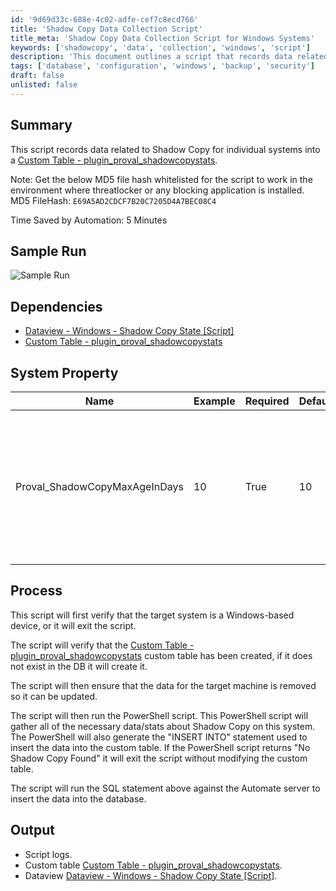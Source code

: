```yaml
---
id: '9d69d33c-688e-4c02-adfe-cef7c8ecd766'
title: 'Shadow Copy Data Collection Script'
title_meta: 'Shadow Copy Data Collection Script for Windows Systems'
keywords: ['shadowcopy', 'data', 'collection', 'windows', 'script']
description: 'This document outlines a script that records data related to Shadow Copy for individual systems into a custom table. It details the dependencies, system properties, process, and output of the script, including instructions for ensuring compatibility with blocking applications.'
tags: ['database', 'configuration', 'windows', 'backup', 'security']
draft: false
unlisted: false
---
```

## Summary

This script records data related to Shadow Copy for individual systems into a [Custom Table - plugin_proval_shadowcopystats](https://proval.itglue.com/DOC-5078775-8157668).

Note: Get the below MD5 file hash whitelisted for the script to work in the environment where threatlocker or any blocking application is installed.  
MD5 FileHash: `E69A5AD2CDCF7B20C7205D4A7BEC08C4`  

Time Saved by Automation: 5 Minutes

## Sample Run

![Sample Run](../../../static/img/Shadow-Copy---Audit-Complete-Statistics-DV/image_1.png)

## Dependencies

- [Dataview - Windows - Shadow Copy State [Script]](https://proval.itglue.com/DOC-5078775-8105265)  
- [Custom Table - plugin_proval_shadowcopystats](https://proval.itglue.com/DOC-5078775-8157668)

## System Property

| Name                              | Example | Required | Default | Description                                                                                                                                                                   |
|-----------------------------------|---------|----------|---------|-------------------------------------------------------------------------------------------------------------------------------------------------------------------------------|
| Proval_ShadowCopyMaxAgeInDays     | 10      | True     | 10      | It is required to set so that the [Monitor - Missing Recent ShadowCopy [Autofix]](https://proval.itglue.com/DOC-5078775-8057145) can trigger this script to run as autofix to collect latest data. |

## Process

This script will first verify that the target system is a Windows-based device, or it will exit the script.

The script will verify that the [Custom Table - plugin_proval_shadowcopystats](https://proval.itglue.com/DOC-5078775-8157668) custom table has been created, if it does not exist in the DB it will create it. 

The script will then ensure that the data for the target machine is removed so it can be updated.

The script will then run the PowerShell script. This PowerShell script will gather all of the necessary data/stats about Shadow Copy on this system. The PowerShell will also generate the "INSERT INTO" statement used to insert the data into the custom table. If the PowerShell script returns "No Shadow Copy Found" it will exit the script without modifying the custom table.

The script will run the SQL statement above against the Automate server to insert the data into the database.

## Output

- Script logs.
- Custom table [Custom Table - plugin_proval_shadowcopystats](https://proval.itglue.com/DOC-5078775-8157668).
- Dataview [Dataview - Windows - Shadow Copy State [Script]](https://proval.itglue.com/DOC-5078775-8105265).











